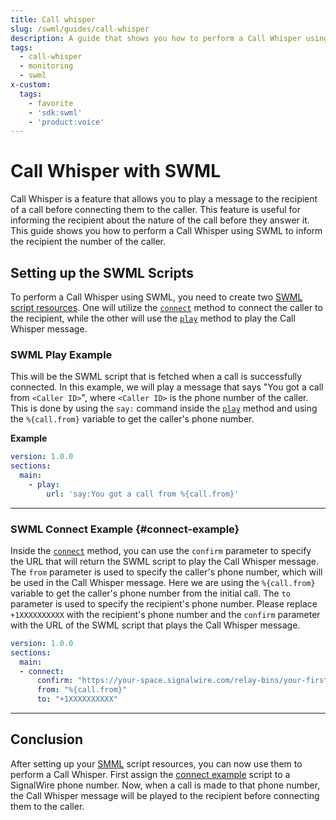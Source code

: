 ```yaml
---
title: Call whisper
slug: /swml/guides/call-whisper
description: A guide that shows you how to perform a Call Whisper using SWML.
tags:
  - call-whisper
  - monitoring
  - swml
x-custom:
  tags:
    - favorite
    - 'sdk:swml'
    - 'product:voice'
---
```


# Call Whisper with SWML

Call Whisper is a feature that allows you to play a message to the recipient of a call before connecting them to the caller.
This feature is useful for informing the recipient about the nature of the call before they answer it.
This guide shows you how to perform a Call Whisper using SWML to inform the recipient the number of the caller.


## **Setting up the SWML Scripts**

To perform a Call Whisper using SWML, you need to create two 
[SWML script resources](/platform/call-fabric/resources/swml-scripts).
 One will utilize the [`connect`](/swml/methods/connect)
method to connect the caller to the recipient, while the other will use the [`play`](/swml/methods/play) method to play the Call Whisper message.

### SWML Play Example

This will be the SWML script that is fetched when a call is successfully connected.
In this example, we will play a message that says "You got a call from `<Caller ID>`",
where `<Caller ID>` is the phone number of the caller. This is done by using the `say:` command inside the
[`play`](/swml/methods/play) method and using the `%{call.from}` variable to get the caller's phone number.

**Example**

```yaml andJSON
version: 1.0.0
sections:
  main:
    - play:
        url: 'say:You got a call from %{call.from}'
```

---

### SWML Connect Example {#connect-example}

Inside the [`connect`](/swml/methods/connect) method, you can use the
`confirm` parameter to specify the URL that will return the SWML script to play the Call Whisper message.
The `from` parameter is used to specify the caller's phone number, which will be used in the Call Whisper message.
Here we are using the `%{call.from}` variable to get the caller's phone number from the initial call.
The `to` parameter is used to specify the recipient's phone number. Please replace `+1XXXXXXXXXX` with the recipient's phone number and
the `confirm` parameter with the URL of the SWML script that plays the Call Whisper message.

```yaml andJSON
version: 1.0.0
sections:
  main:
  - connect:
      confirm: "https://your-space.signalwire.com/relay-bins/your-first-bin-url-goes-here"
      from: "%{call.from}"
      to: "+1XXXXXXXXXX"
```

---

## **Conclusion**

After setting up your [SMML](/swml) script resources, you can now use them to perform a Call Whisper.
First assign the [connect example](#connect-example) script to a SignalWire phone number.
Now, when a call is made to that phone number, 
the Call Whisper message will be played to the recipient before connecting them to the caller.
